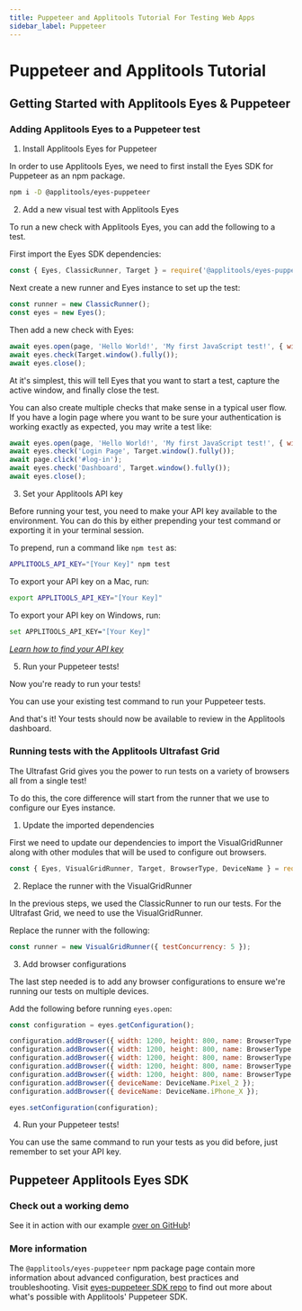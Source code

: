 ```yaml
---
title: Puppeteer and Applitools Tutorial For Testing Web Apps
sidebar_label: Puppeteer
---
```



# Puppeteer and Applitools Tutorial
## Getting Started with Applitools Eyes & Puppeteer

### Adding Applitools Eyes to a Puppeteer test

1. Install Applitools Eyes for Puppeteer

In order to use Applitools Eyes, we need to first install the Eyes SDK for Puppeteer as an npm package.

```bash
npm i -D @applitools/eyes-puppeteer
```

2. Add a new visual test with Applitools Eyes

To run a new check with Applitools Eyes, you can add the following to a test.

First import the Eyes SDK dependencies:

```js
const { Eyes, ClassicRunner, Target } = require('@applitools/eyes-puppeteer')
```

Next create a new runner and Eyes instance to set up the test:

```js
const runner = new ClassicRunner();
const eyes = new Eyes();
```

Then add a new check with Eyes:

```js
await eyes.open(page, 'Hello World!', 'My first JavaScript test!', { width: 800, height: 600 });
await eyes.check(Target.window().fully());
await eyes.close();
```

At it's simplest, this will tell Eyes that you want to start a test, capture the active window, and finally close the test.

You can also create multiple checks that make sense in a typical user flow. If you have a login page where you want to be sure your authentication is working exactly as expected, you may write a test like:

```js
await eyes.open(page, 'Hello World!', 'My first JavaScript test!', { width: 800, height: 600 });
await eyes.check('Login Page', Target.window().fully());
await page.click('#log-in');
await eyes.check('Dashboard', Target.window().fully());
await eyes.close();
```

3. Set your Applitools API key

Before running your test, you need to make your API key available to the environment. You can do this by either prepending your test command or exporting it in your terminal session.

To prepend, run a command like `npm test` as:

```bash
APPLITOOLS_API_KEY="[Your Key]" npm test
```

To export your API key on a Mac, run:

```bash
export APPLITOOLS_API_KEY="[Your Key]"
```

To export your API key on Windows, run:

```bash
set APPLITOOLS_API_KEY="[Your Key]"
```

*[Learn how to find your API key](/getting-started/setting-up-your-environment.html#finding-your-api-key)*

5. Run your Puppeteer tests!

Now you're ready to run your tests!

You can use your existing test command to run your Puppeteer tests.

And that's it! Your tests should now be available to review in the Applitools dashboard.

### Running tests with the Applitools Ultrafast Grid

The Ultrafast Grid gives you the power to run tests on a variety of browsers all from a single test!

To do this, the core difference will start from the runner that we use to configure our Eyes instance.

1. Update the imported dependencies

First we need to update our dependencies to import the VisualGridRunner along with other modules that will be used to configure out browsers.

```js
const { Eyes, VisualGridRunner, Target, BrowserType, DeviceName } = require('@applitools/eyes-puppeteer');
```

2. Replace the runner with the VisualGridRunner

In the previous steps, we used the ClassicRunner to run our tests. For the Ultrafast Grid, we need to use the VisualGridRunner.

Replace the runner with the following:

```js
const runner = new VisualGridRunner({ testConcurrency: 5 });
```

3. Add browser configurations

The last step needed is to add any browser configurations to ensure we're running our tests on multiple devices.

Add the following before running `eyes.open`:

```js
const configuration = eyes.getConfiguration();

configuration.addBrowser({ width: 1200, height: 800, name: BrowserType.CHROME });
configuration.addBrowser({ width: 1200, height: 800, name: BrowserType.FIREFOX });
configuration.addBrowser({ width: 1200, height: 800, name: BrowserType.SAFARI });
configuration.addBrowser({ width: 1200, height: 800, name: BrowserType.EDGE_CHROMIUM });
configuration.addBrowser({ width: 1200, height: 800, name: BrowserType.IE_11 });
configuration.addBrowser({ deviceName: DeviceName.Pixel_2 });
configuration.addBrowser({ deviceName: DeviceName.iPhone_X });

eyes.setConfiguration(configuration);
```

4. Run your Puppeteer tests!

You can use the same command to run your tests as you did before, just remember to set your API key.

## Puppeteer Applitools Eyes SDK

### Check out a working demo

See it in action with our example [over on GitHub](https://github.com/applitools/tutorial-puppeteer)!

### More information

The `@applitools/eyes-puppeteer` npm package page contain more information about advanced configuration, best practices and troubleshooting. Visit [eyes-puppeteer SDK repo](https://www.npmjs.com/package/@applitools/eyes-puppeteer) to find out more about what's possible with Applitools' Puppeteer SDK.

<PartialOutro/>
